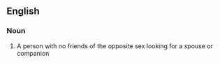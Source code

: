 ==English==

===Noun===
{{en-noun|sg=[[lonely]]-[[heart]]}}

#{{informal}} A person with no friends of the opposite sex looking for a spouse or companion